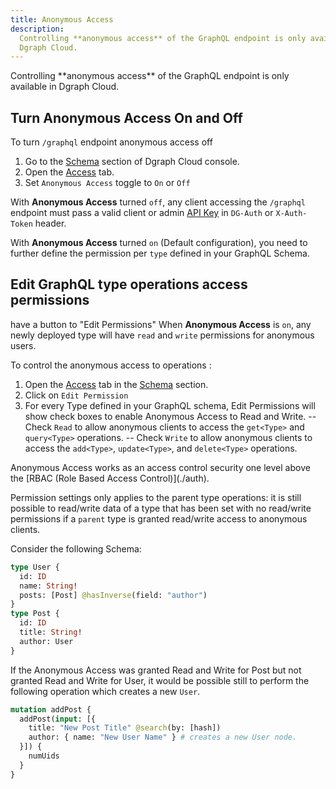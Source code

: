 ```yaml
---
title: Anonymous Access
description:
  Controlling **anonymous access** of the GraphQL endpoint is only available in
  Dgraph Cloud.
---
```


<Note>
  Controlling **anonymous access** of the GraphQL endpoint is only available in
  Dgraph Cloud.
</Note>

## Turn Anonymous Access On and Off

To turn `/graphql` endpoint anonymous access off

1. Go to the [Schema](https://cloud.dgraph.io/_/schema) section of Dgraph Cloud
   console.
2. Open the [Access](https://cloud.dgraph.io/_/schema?tab=anon-access) tab.
3. Set `Anonymous Access` toggle to `On` or `Off`

With **Anonymous Access** turned `off`, any client accessing the `/graphql`
endpoint must pass a valid client or admin
[API Key](./cloud/admin/authentication) in `DG-Auth` or `X-Auth-Token` header.

With **Anonymous Access** turned `on` (Default configuration), you need to
further define the permission per `type` defined in your GraphQL Schema.

## Edit GraphQL type operations access permissions

have a button to "Edit Permissions" When **Anonymous Access** is `on`, any newly
deployed type will have `read` and `write` permissions for anonymous users.

To control the anonymous access to operations :

1. Open the [Access](https://cloud.dgraph.io/_/schema?tab=anon-access) tab in
   the [Schema](https://cloud.dgraph.io/_/schema) section.
2. Click on `Edit Permission`
3. For every Type defined in your GraphQL schema, Edit Permissions will show
   check boxes to enable Anonymous Access to Read and Write. -- Check `Read` to
   allow anonymous clients to access the `get<Type>` and `query<Type>`
   operations. -- Check `Write` to allow anonymous clients to access the
   `add<Type>`, `update<Type>`, and `delete<Type>` operations.

<Note>
  Anonymous Access works as an access control security one level above the [RBAC
  (Role Based Access Control)](./auth).
</Note>

Permission settings only applies to the parent type operations: it is still
possible to read/write data of a type that has been set with no read/write
permissions if a `parent` type is granted read/write access to anonymous
clients.

Consider the following Schema:

```graphql
type User {
  id: ID
  name: String!
  posts: [Post] @hasInverse(field: "author")
}
type Post {
  id: ID
  title: String!
  author: User
}
```

If the Anonymous Access was granted Read and Write for Post but not granted Read
and Write for User, it would be possible still to perform the following
operation which creates a new `User`.

```graphql
mutation addPost {
  addPost(input: [{
    title: "New Post Title" @search(by: [hash])
    author: { name: "New User Name" } # creates a new User node.
  }]) {
    numUids
  }
}
```
